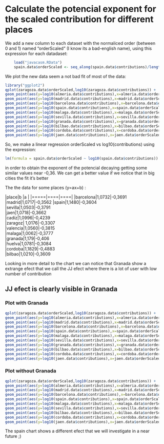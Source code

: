 # Calculate the potencial exponent for the scaled contribution for different places

We add a new column to each dataset with the normaliced order (between 0 and 1) named "orderScaled" (I know its a bad-english name), using this expression for each datadaset:

```r
	load("javacasm.RData")
	spain.data$orderScaled <- seq_along(spain.data$contributions)/length(spain.data$contributions)
```

We plot the new data seem a not bad fit of most of the data:

```r
library("ggplot2")
qplot(zaragoza.data$orderScaled,log10(zaragoza.data$contributions)) + 
geom_point(aes(y=log10(almeria.data$contributions),x=almeria.data$orderScaled,color='almeria.data$contributions')) + 
geom_point(aes(y=log10(madrid.data$contributions),x=madrid.data$orderScaled,color='madrid.data$contributions')) + 
geom_point(aes(y=log10(barcelona.data$contributions),x=barcelona.data$orderScaled,color='barcelona.data$contributions')) + 
geom_point(aes(y=log10(spain.data$contributions),x=spain.data$orderScaled,color='spain.data$contributions')) +
geom_point(aes(y=log10(malaga.data$contributions),x=malaga.data$orderScaled,color='malaga.data$contributions')) +
geom_point(aes(y=log10(sevilla.data$contributions),x=sevilla.data$orderScaled,color='sevilla.data$contributions')) +
geom_point(aes(y=log10(granada.data$contributions),x=granada.data$orderScaled,color='granada.data$contributions')) +
geom_point(aes(y=log10(bilbao.data$contributions),x=bilbao.data$orderScaled,color='bilbao.data$contributions')) +
geom_point(aes(y=log10(cordoba.data$contributions),x=cordoba.data$orderScaled,color='cordoba.data$contributions')) +
geom_point(aes(y=log10(jaen.data$contributions),x=jaen.data$orderScaled,color='jaen.data$contributions'))
```

So, we make a linear regression  orderScaled vs log10(contributions) using the expression:

```r
lm(formula = spain.data$orderScaled ~ log10(spain.data$contributions))
```

in order to obtain the exponent of the potencial decaying getting some similar values near -0,36.
We can get a better value if we notice that in big cities the fit it's better

The the data for some places (y=ax+b) :

|place|b   |a   |
|=====|====|====|
|barcelona|1,0732|-0,3691
|madrid|1,0717|-0,3562 
|spain|1,1480|-0,3604  
|sevilla|1,0503|-0,3791  
|jaen|1,0718|-0,3662  
|cadiz|1,0996|-0,4239  
|zaragoz| 1,0176|-0,3307  
|valencia|1,0560|-0,3815  
|malaga|1,0062|-0,3777  
|granada|1,179|-0,406  
|huelva|1,0781|-0,3084  
|cordoba|1,1829|-0,4883  
|bilbao|1,0210|-0,3609


Looking in more detail to the chart we can notice that Granada show a extrange efect that we call  the JJ efect where there is a lot of user with low number of contribution

## JJ efect is clearly visible in Granada

### Plot with Granada

```r
qplot(zaragoza.data$orderScaled,log10(zaragoza.data$contributions)) + 
geom_point(aes(y=log10(almeria.data$contributions),x=almeria.data$orderScaled,color='almeria.data$contributions')) + 
geom_point(aes(y=log10(madrid.data$contributions),x=madrid.data$orderScaled,color='madrid.data$contributions')) + 
geom_point(aes(y=log10(barcelona.data$contributions),x=barcelona.data$orderScaled,color='barcelona.data$contributions')) + 
geom_point(aes(y=log10(spain.data$contributions),x=spain.data$orderScaled,color='spain.data$contributions')) +
geom_point(aes(y=log10(malaga.data$contributions),x=malaga.data$orderScaled,color='malaga.data$contributions')) +
geom_point(aes(y=log10(sevilla.data$contributions),x=sevilla.data$orderScaled,color='sevilla.data$contributions')) +
geom_point(aes(y=log10(granada.data$contributions),x=granada.data$orderScaled,color='granada.data$contributions')) +
geom_point(aes(y=log10(bilbao.data$contributions),x=bilbao.data$orderScaled,color='bilbao.data$contributions')) +
geom_point(aes(y=log10(cordoba.data$contributions),x=cordoba.data$orderScaled,color='cordoba.data$contributions')) +
geom_point(aes(y=log10(jaen.data$contributions),x=jaen.data$orderScaled,color='jaen.data$contributions'))
```

### Plot without Granada

```r
qplot(zaragoza.data$orderScaled,log10(zaragoza.data$contributions)) + 
geom_point(aes(y=log10(almeria.data$contributions),x=almeria.data$orderScaled,color='almeria.data$contributions')) + 
geom_point(aes(y=log10(madrid.data$contributions),x=madrid.data$orderScaled,color='madrid.data$contributions')) + 
geom_point(aes(y=log10(barcelona.data$contributions),x=barcelona.data$orderScaled,color='barcelona.data$contributions')) + 
geom_point(aes(y=log10(spain.data$contributions),x=spain.data$orderScaled,color='spain.data$contributions')) +
geom_point(aes(y=log10(malaga.data$contributions),x=malaga.data$orderScaled,color='malaga.data$contributions')) +
geom_point(aes(y=log10(sevilla.data$contributions),x=sevilla.data$orderScaled,color='sevilla.data$contributions')) +
geom_point(aes(y=log10(bilbao.data$contributions),x=bilbao.data$orderScaled,color='bilbao.data$contributions')) +
geom_point(aes(y=log10(cordoba.data$contributions),x=cordoba.data$orderScaled,color='cordoba.data$contributions')) +
geom_point(aes(y=log10(jaen.data$contributions),x=jaen.data$orderScaled,color='jaen.data$contributions'))
```

The spain chart shows a different efect that we will investigate in a near future ;)
